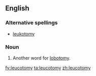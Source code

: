 ==English==
{{wikipedia}}
===Alternative spellings===
* [[leukotomy]]
===Noun===
{{en-noun|leucotomies}}

#Another word for [[lobotomy]].

[[fy:leucotomy]]
[[ta:leucotomy]]
[[zh:leucotomy]]
